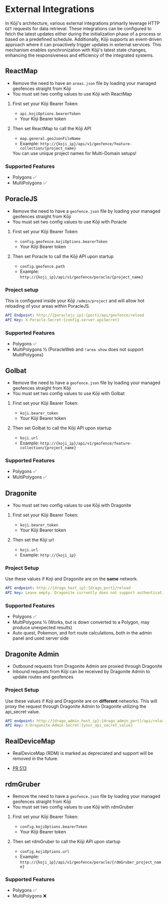 
# External Integrations

In Kōji's architecture, various external integrations primarily leverage HTTP `GET` requests for data retrieval. These integrations can be configured to fetch the latest updates either during the initialization phase of a process or based on a predefined schedule. Additionally, Kōji supports an event-driven approach where it can proactively trigger updates in external services. This mechanism enables synchronization with Kōji's latest state changes, enhancing the responsiveness and efficiency of the integrated systems.

## ReactMap

- Remove the need to have an `areas.json` file by loading your managed geofences straight from Kōji
- You must set two config values to use Kōji with ReactMap

1. First set your Kōji Bearer Token:

   - `api.kojiOptions.bearerToken`
   - Your Kōji Bearer token

1. Then set ReactMap to call the Kōji API

   - `map.general.geoJsonFileName`
   - Example: `http://{koji_ip}/api/v1/geofence/feature-collection/{project_name}`

   <Callout type="info" emoji="💡">
     You can use unique project names for Multi-Domain setups!
   </Callout>

### Supported Features

- Polygons ✅
- MultiPolygons ✅

<GitHubLogo title="ReactMap" href="https://github.com/WatWowMap/ReactMap" />

## PoracleJS

- Remove the need to have a `geofence.json` file by loading your managed geofences straight from Kōji
- You must set two config values to use Kōji with Poracle

1. First set your Kōji Bearer Token:

   - `config.geofence.kojiOptions.bearerToken`
   - Your Kōji Bearer token

1. Then set Poracle to call the Kōji API upon startup

   - `config.geofence.path`
   - Example: `http://{koji_ip}/api/v1/geofence/poracle/{project_name}`

### Project setup

This is configured inside your Kōji `/admin/project` and will allow hot reloading of your areas within PoracleJS.

```yml
API Endpoint: http://{poraclejs_ip}:{port}/api/geofence/reload
API Key: X-Poracle-Secret:{config.server.apiSecret}
```

### Supported Features

- Polygons ✅
- MultiPolygons ½ (PoracleWeb and `!area show` does not support MultiPolygons)

<GitHubLogo title="PoracleJS" href="https://github.com/KartulUdus/PoracleJS" />

## Golbat

- Remove the need to have a `geofence.json` file by loading your managed geofences straight from Kōji
- You must set two config values to use Kōji with Golbat

1. First set your Kōji Bearer Token:

   - `koji.bearer_token`
   - Your Kōji Bearer token

1. Then set Golbat to call the Kōji API upon startup

   - `koji.url`
   - Example: `http://{koji_ip}/api/v1/geofence/feature-collection/{project_name}`

### Supported Features

- Polygons ✅
- MultiPolygons ✅

<GitHubLogo title="Golbat" href="https://github.com/UnownHash/Golbat" />

## Dragonite

- You must set two config values to use Kōji with Dragonite

1. First set your Kōji Bearer Token:

   - `koji.bearer_token`
   - Your Kōji Bearer token

1. Then set the Kōji url

   - `koji.url`
   - Example: `http://{koji_ip}`

### Project Setup

Use these values if Koji and Dragonite are on the **same** network.

```yml
API endpoint: http://{drago_host_ip}:{drago_port}/reload
API key: Leave empty. Dragonite currently does not support authentication
```

### Supported Features

- Polygons ✅
- MultiPolygons ½ (Works, but is down converted to a Polygon, may produce unexpected results)
- Auto quest, Pokemon, and fort route calculations, both in the admin panel and used server side

<GitHubLogo
  title="Dragonite"
  href="https://github.com/UnownHash/Dragonite-Public"
/>

## Dragonite Admin

- Outbound requests from Dragonite Admin are proxied through Dragonite
- Inbound requests from Kōji can be received by Dragonite Admin to update routes and geofences

### Project Setup

Use these values if Koji and Dragonite are on **different** networks. This will proxy the request through Dragonite Admin to Dragonite utilizing the api_secret value.

```yml
API endpoint: http://{drago_admin_host_ip}:{drago_admin_port}/api/reload
API key: X-Dragonite-Admin-Secret:{your_api_secret_value}
```

<GitHubLogo
  title="Dragonite"
  href="https://github.com/UnownHash/Dragonite-Public"
/>

## RealDeviceMap

- RealDeviceMap (RDM) is marked as depreciated and support will be removed in the future.

* [PR 513](https://github.com/RealDeviceMap/RealDeviceMap/pull/513)

<GitHubLogo
  title="RealDeviceMap"
  href="https://github.com/RealDeviceMap/RealDeviceMap"
/>

## rdmGruber

- Remove the need to have a `geofence.json` file by loading your managed geofences straight from Kōji
- You must set two config values to use Kōji with rdmGruber

1. First set your Kōji Bearer Token:

   - `config.kojiOptions.bearerToken`
   - Your Kōji Bearer token

1. Then set rdmGruber to call the Kōji API upon startup

   - `config.kojiOptions.url`
   - Example: `http://{koji_ip}/api/v1/geofence/poracle/{rdmGruber_project_name}`

### Supported Features

- Polygons ✅
- MultiPolygons ❌

<GitHubLogo
  title="rdmGruber"
  href="https://github.com/RagingRectangle/rdmGruber"
/>
